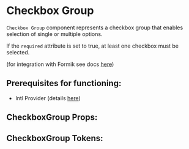 

# Checkbox Group

`Checkbox Group` component represents a checkbox group that enables selection of single or multiple options.

If the `required` attribute is set to true, at least one checkbox must be selected.

(for integration with Formik see docs [here](/docs/component-library-formik-elements-checkboxgroupfield--simple))

## **Prerequisites for functioning**:
 - Intl Provider (details [here](/docs/component-library-intl-intl--basic))

<Stories includePrimary={true} />

## CheckboxGroup Props:

<ArgsTable of={CheckboxGroup} />

## CheckboxGroup Tokens:
<ThemeTokens component="CheckboxGroup"/>
